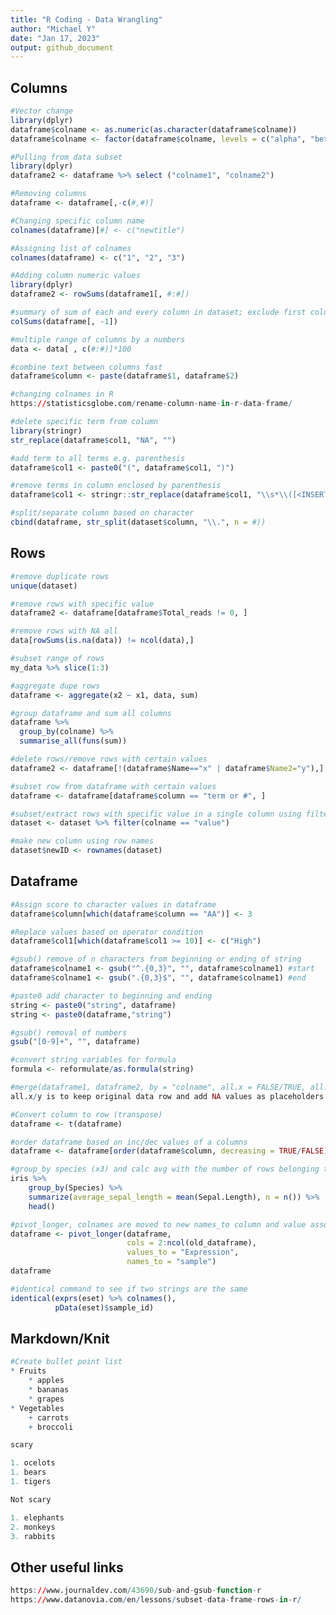 ```yaml
---
title: "R Coding - Data Wrangling"
author: "Michael Y"
date: "Jan 17, 2023"
output: github_document
---
```


## Columns
```r
#Vector change
library(dplyr)
dataframe$colname <- as.numeric(as.character(dataframe$colname))
dataframe$colname <- factor(dataframe$colname, levels = c("alpha", "beta"))

#Pulling from data subset
library(dplyr)
dataframe2 <- dataframe %>% select ("colname1", "colname2")

#Removing columns
dataframe <- dataframe[,-c(#,#)]

#Changing specific column name
colnames(dataframe)[#] <- c("newtitle")

#Assigning list of colnames
colnames(dataframe) <- c("1", "2", "3")

#Adding column numeric values
library(dplyr)
dataframe2 <- rowSums(dataframe1[, #:#])

#summary of sum of each and every column in dataset; exclude first column
colSums(dataframe[, -1])

#multiple range of columns by a numbers
data <- data[ , c(#:#)]*100

#combine text between columns fast
dataframe$column <- paste(dataframe$1, dataframe$2)

#changing colnames in R
https://statisticsglobe.com/rename-column-name-in-r-data-frame/

#delete specific term from column
library(stringr)
str_replace(dataframe$col1, "NA", "")

#add term to all terms e.g. parenthesis
dataframe$col1 <- paste0("(", dataframe$col1, ")")

#remove terms in column enclosed by parenthesis
dataframe$col1 <- stringr::str_replace(dataframe$col1, "\\s*\\([<INSERT TERM HERE>^\\)]+\\)", "")

#split/separate column based on character
cbind(dataframe, str_split(dataset$column, "\\.", n = #))
```

## Rows
```r
#remove duplicate rows
unique(dataset)

#remove rows with specific value
dataframe2 <- dataframe[dataframe$Total_reads != 0, ]

#remove rows with NA all
data[rowSums(is.na(data)) != ncol(data),]

#subset range of rows
my_data %>% slice(1:3)

#aggregate dupe rows
dataframe <- aggregate(x2 ~ x1, data, sum)

#group dataframe and sum all columns
dataframe %>%
  group_by(colname) %>%
  summarise_all(funs(sum))

#delete rows/remove rows with certain values
dataframe2 <- dataframe[!(dataframe$Name=="x" | dataframe$Name2="y"),]

#subset row from dataframe with certain values
dataframe <- dataframe[dataframe$column == "term or #", ]

#subset/extract rows with specific value in a single column using filter
dataset <- dataset %>% filter(colname == "value")

#make new column using row names
dataset$newID <- rownames(dataset)
```

## Dataframe
```r
#Assign score to character values in dataframe
dataframe$column[which(dataframe$column == "AA")] <- 3

#Replace values based on operator condition
dataframe$col1[which(dataframe$col1 >= 10)] <- c("High")

#gsub() remove of n characters from beginning or ending of string
dataframe$colname1 <- gsub("^.{0,3}", "", dataframe$colname1) #start
dataframe$colname1 <- gsub(".{0,3}$", "", dataframe$colname1) #end

#paste0 add character to beginning and ending
string <- paste0("string", dataframe)
string <- paste0(dataframe,"string")

#gsub() removal of numbers
gsub("[0-9]+", "", dataframe)

#convert string variables for formula
formula <- reformulate/as.formula(string)

#merge(dataframe1, dataframe2, by = "colname", all.x = FALSE/TRUE, all.y = TRUE/FALSE)
all.x/y is to keep original data row and add NA values as placeholders

#Convert column to row (transpose)
dataframe <- t(dataframe)

#order dataframe based on inc/dec values of a columns
dataframe <- dataframe[order(dataframe$column, decreasing = TRUE/FALSE), ]

#group_by species (x3) and calc avg with the number of rows belonging to each species
iris %>% 
    group_by(Species) %>% 
    summarize(average_sepal_length = mean(Sepal.Length), n = n()) %>% 
    head()

#pivot_longer, colnames are moved to new names_to column and value associated with each colname title is recorded in new values_to column, creates many rows
dataframe <- pivot_longer(dataframe, 
                          cols = 2:ncol(old_dataframe),
                          values_to = "Expression",
                          names_to = "sample")
dataframe

#identical command to see if two strings are the same
identical(exprs(eset) %>% colnames(), 
          pData(eset)$sample_id)
```

## Markdown/Knit
```r
#Create bullet point list
* Fruits
    * apples
    * bananas
    * grapes
* Vegetables
    + carrots
    + broccoli

scary

1. ocelots
1. bears
1. tigers

Not scary

1. elephants
2. monkeys
3. rabbits
```

## Other useful links
```r
https://www.journaldev.com/43690/sub-and-gsub-function-r
https://www.datanovia.com/en/lessons/subset-data-frame-rows-in-r/

```

